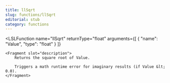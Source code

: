 ```yaml
---
title: llSqrt
slug: functions/llSqrt
editorial: stub
category: functions
---
```


<LSLFunction
	name="llSqrt"
	returnType="float"
	arguments={[
	{
		"name": "Value",
		"type": "float"
	}
]}
>
	<Fragment slot="description">
		Returns the square root of Value.
		
		Triggers a math runtime error for imaginary results (if Value &lt; 0.0).
	</Fragment>
</LSLFunction>
